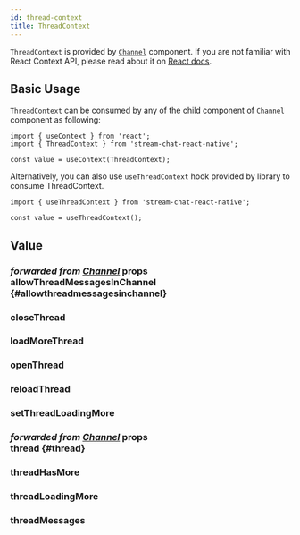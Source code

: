 ```yaml
---
id: thread-context
title: ThreadContext
---
```




`ThreadContext` is provided by [`Channel`](../core-components/channel.mdx) component. If you are not familiar with React Context API, please read about it on [React docs](https://reactjs.org/docs/context.html).

## Basic Usage

`ThreadContext` can be consumed by any of the child component of `Channel` component as following:

```tsx
import { useContext } from 'react';
import { ThreadContext } from 'stream-chat-react-native';

const value = useContext(ThreadContext);
```

Alternatively, you can also use `useThreadContext` hook provided by library to consume ThreadContext.

```tsx
import { useThreadContext } from 'stream-chat-react-native';

const value = useThreadContext();
```

## Value

### <div class="label description">_forwarded from [Channel](../core-components/channel.mdx#allowthreadmessagesinchannel)_ props</div> allowThreadMessagesInChannel {#allowthreadmessagesinchannel}

<AllowThreadMessagesInChannel />

### closeThread

<CloseThread />

### loadMoreThread

<LoadMoreThread />

### openThread

<OpenThread />

### reloadThread

<ReloadThread />

### setThreadLoadingMore

<SetThreadLoadingMore />

### <div class="label description">_forwarded from [Channel](../core-components/channel.mdx#thread)_ props</div> thread {#thread}

<Thread />

### threadHasMore

<ThreadHasMore />

### threadLoadingMore

<ThreadLoadingMore />

### threadMessages

<ThreadMessages />
